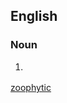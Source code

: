 ==English==

===Noun===
{{en-noun}}

# {{context|rare|lang=en}} {{alternative spelling of|zoophytic|lang=en}}

[[Category:English terms spelled with Ö|zoophytic]]
